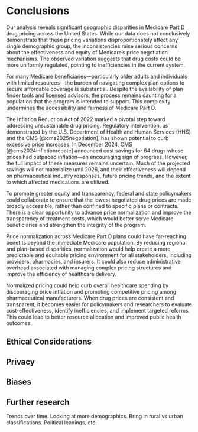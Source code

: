 # Conclusions

Our analysis reveals significant geographic disparities in Medicare Part D drug pricing across the United States. While our data does not conclusively demonstrate that these pricing variations disproportionately affect any single demographic group, the inconsistencies raise serious concerns about the effectiveness and equity of Medicare’s price negotiation mechanisms. The observed variation suggests that drug costs could be more uniformly regulated, pointing to inefficiencies in the current system.

For many Medicare beneficiaries—particularly older adults and individuals with limited resources—the burden of navigating complex plan options to secure affordable coverage is substantial. Despite the availability of plan finder tools and licensed advisors, the process remains daunting for a population that the program is intended to support. This complexity undermines the accessibility and fairness of Medicare Part D.  

The Inflation Reduction Act of 2022 marked a pivotal step toward addressing unsustainable drug pricing. Regulatory intervention, as demonstrated by the U.S. Department of Health and Human Services (HHS) and the CMS [@cms2025negotiation], has shown potential to curb excessive price increases. In December 2024, CMS [@cms2024inflationrebate] announced cost savings for 64 drugs whose prices had outpaced inflation—an encouraging sign of progress. However, the full impact of these measures remains uncertain. Much of the projected savings will not materialize until 2026, and their effectiveness will depend on pharmaceutical industry responses, future pricing trends, and the extent to which affected medications are utilized.

To promote greater equity and transparency, federal and state policymakers could collaborate to ensure that the lowest negotiated drug prices are made broadly accessible, rather than confined to specific plans or contracts. There is a clear opportunity to advance price normalization and improve the transparency of treatment costs, which would better serve Medicare beneficiaries and strengthen the integrity of the program.

Price normalization across Medicare Part D plans could have far-reaching benefits beyond the immediate Medicare population. By reducing regional and plan-based disparities, normalization would help create a more predictable and equitable pricing environment for all stakeholders, including providers, pharmacies, and insurers. It could also reduce administrative overhead associated with managing complex pricing structures and improve the efficiency of healthcare delivery.

Normalized pricing could help curb overall healthcare spending by discouraging price inflation and promoting competitive pricing among pharmaceutical manufacturers. When drug prices are consistent and transparent, it becomes easier for policymakers and researchers to evaluate cost-effectiveness, identify inefficiencies, and implement targeted reforms. This could lead to better resource allocation and improved public health outcomes.

## Ethical Considerations

## Privacy

## Biases

## Further research
Trends over time. Looking at more demographics. Bring in rural vs urban classifications. Political leanings, etc.

